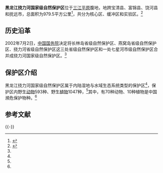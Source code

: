 '''黑龙江挠力河国家级自然保护区'''位于[[三江平原|三江平原]]腹地，地跨宝清县、富锦县、饶河县和抚远市，总面积为979.5平方公里<ref name="挠力河简介">{{Cite web |url=http://d.lotour.com/hljnaolihe/lvyoujianjie/ |title=挠力河简介 |accessdate=2010-09-19 |archive-date=2011-02-11 |archive-url=https://web.archive.org/web/20110211215047/http://d.lotour.com/hljnaolihe/lvyoujianjie |dead-url=no }}</ref>，共分为核心区、缓冲区和实验区。<ref name="挠力河国家级自然保护区简介 ">{{Cite web |url=http://www.hljforest.gov.cn/view/lm0495/article/303751.html |title=挠力河国家级自然保护区简介 |accessdate=2010-09-19 |archive-date=2013-04-24 |archive-url=https://web.archive.org/web/20130424050346/http://www.hljforest.gov.cn/view/lm0495/article/303751.html |dead-url=no }}</ref>

==历史沿革==
2002年7月2日，[[中国国务院|中国国务院]]决定将长林岛省级自然保护区、燕窝岛省级自然保护区、挠力河省级自然保护区这三处省级自然保护区和一处七星河市级自然保护区合并成挠力河国家级自然保护区。<ref name="挠力河国家级自然保护区简介 "/>

==保护区介绍==
黑龙江挠力河国家级自然保护区属于内陆湿地与水域生态系统类型的保护区<ref name="挠力河国家级自然保护区简介 "/>，保护区内野生[[动物|动物]]593种、野生[[植物|植物]]1047种，<ref name="挠力河简介"/>其中，有70种动物、10种植物是中国濒危保护物种。<ref name="挠力河国家级自然保护区简介 "/>

==参考文献==
{{Reflist}}

{{-}}
{{中国国家级自然保护区}}